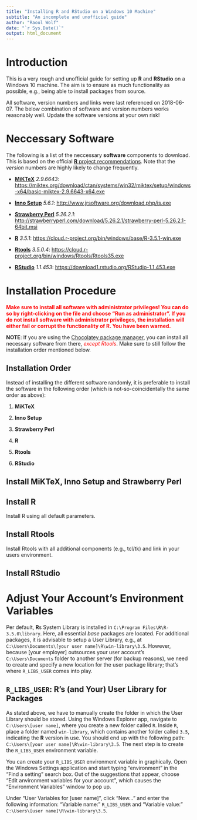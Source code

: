 ```yaml
---
title: "Installing R and RStudio on a Windows 10 Machine"
subtitle: "An incomplete and unofficial guide"
author: "Raoul Wolf"
date: "`r Sys.Date()`"
output: html_document
---
```


# Introduction

This is a very rough and unofficial guide for setting up **R** and **RStudio** on a Windows 10 machine. The aim is to ensure as much functionality as possible, e.g., being able to install packages from source. 

All software, version numbers and links were last referenced on 2018-06-07. The below combination of software and version numbers works reasonably well. Update the software versions at your own risk!

# Neccessary Software

The following is a list of the neccessary **software** components to download. This is based on the official [**R** project recommendations](https://cloud.r-project.org/bin/windows/Rtools/Rtools.txt). Note that the *version* numbers are highly likely to change frequently. 

* [**MiKTeX**](https://miktex.org/) *2.9.6643*: <https://miktex.org/download/ctan/systems/win32/miktex/setup/windows-x64/basic-miktex-2.9.6643-x64.exe>

* [**Inno Setup**](http://www.jrsoftware.org/isinfo.php) *5.6.1*: <http://www.jrsoftware.org/download.php/is.exe>

* [**Strawberry Perl**](http://strawberryperl.com/) *5.26.2.1*: <http://strawberryperl.com/download/5.26.2.1/strawberry-perl-5.26.2.1-64bit.msi>

* [**R**](https://cloud.r-project.org/index.html) *3.5.1*: <https://cloud.r-project.org/bin/windows/base/R-3.5.1-win.exe>

* [**Rtools**](https://cloud.r-project.org/bin/windows/Rtools/) *3.5.0.4*: <https://cloud.r-project.org/bin/windows/Rtools/Rtools35.exe>

* [**RStudio**](https://www.rstudio.com/products/rstudio/) *1.1.453*: <https://download1.rstudio.org/RStudio-1.1.453.exe>

# Installation Procedure

<span style="color:red">**Make sure to install all software with administrator privileges! You can do so by right-clicking on the file and choose "Run as administrator". If you do not install software with administrator privileges, the installation will either fail or corrupt the functionality of R. You have been warned.**</span>

**NOTE**: If you are using the [Chocolatey package manager](https://chocolatey.org/), you can install all necessary software from there, <span style="color:red">*except Rtools*</span>. Make sure to still follow the installation order mentioned below. 

## Installation Order

Instead of installing the different software randomly, it is preferable to install the software in the following order (which is not-so-coincidentally the same order as above):

1) **MiKTeX**

2) **Inno Setup**

3) **Strawberry Perl**

4) **R**

5) **Rtools**

6) **RStudio**

## Install **MiKTeX**, **Inno Setup** and **Strawberry Perl**

## Install **R**

Install R using all default parameters. 

## Install **Rtools**

Install Rtools with all additional components (e.g., tcl/tk) and link in your users environment. 

## Install **RStudio**

# Adjust Your Account's Environment Variables

Per default, **R**s System Library is installed in `C:\Program Files\R\R-3.5.0\library`. Here, all essential *base* packages are located. For additional packages, it is advisable to setup a User Library, e.g., at `C:\Users\Documents\[your user name]\R\win-library\3.5`. However, because [your employer] outsources your user account's `C:\Users\Documents` folder to another server (for backup reasons), we need to create and specify a new location for the user package library; that's where `R_LIBS_USER` comes into play.

## `R_LIBS_USER`: **R**'s (and Your) User Library for Packages

As stated above, we have to manually create the folder in which the User Library should be stored. Using the Windows Explorer app, navigate to `C:\Users\[user name]`, where you create a new folder called `R`. Inside `R`, place a folder named `win-library`, which contains another folder called `3.5`, indicating the **R** version in use. You should end up with the following path: `C:\Users\[your user name]\R\win-library\3.5`. The next step is to create the `R_LIBS_USER` environment variable.

You can create your `R_LIBS_USER` environment variable in graphically. Open the Windows Settings application and start typing "environment" in the "Find a setting" search box. Out of the suggestions that appear, choose "Edit anvironment variables for your account", which causes the "Environment Variables" window to pop up.

Under "User Variables for [user name]", click "New..." and enter the following information: "Variable name:" `R_LIBS_USER` and "Variable value:" `C:\Users\[user name]\R\win-library\3.5`.
